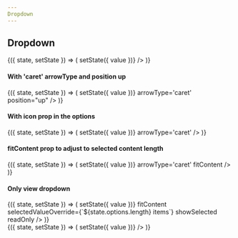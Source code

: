```yaml
---
Dropdown
---
```


## Dropdown

<div className="components-container -spaced -width-200">
  <State initial={{ options:
    [{ label: 'Blue', value: 'blue' },
      { label: 'Red', value: 'red' },
      { label: 'Green', value: 'green' }],
      value: { label: 'Red', value: 'red' }
    }}>
    {({ state, setState }) => (
      <Dropdown
        options={state.options}
        value={state.value}
        onChange={value => setState({ value })}
      />
    )}
  </State>
</div>

#### With 'caret' arrowType and position up

<div className="components-container -spaced -width-200">
  <State initial={{ options:
    [{ label: 'Blue', value: 'blue' },
      { label: 'Red', value: 'red' },
      { label: 'Green', value: 'green' }],
      value: { label: 'Red', value: 'red' }
    }}>
    {({ state, setState }) => (
      <Dropdown
        options={state.options}
        value={state.value}
        onChange={value => setState({ value })}
        arrowType='caret'
        position="up"
      />
    )}
  </State>
</div>

#### With icon prop in the options

<div className="components-container -spaced -width-200">
  <State initial={{ options:
    [{ label: 'Blue', value: 'blue', icon: 'close' },
      { label: 'Red', value: 'red', icon: 'close' },
      { label: 'Green', value: 'green', icon: 'close' }],
      value: { label: 'Red', value: 'red', icon: 'close' }
    }}>
    {({ state, setState }) => (
      <Dropdown
        options={state.options}
        value={state.value}
        onChange={value => setState({ value })}
        arrowType='caret'
      />
    )}
  </State>
</div>

#### fitContent prop to adjust to selected content length

<div className="components-container -spaced">
  <State initial={{ options:
    [{ label: 'Blue', value: 'blue' },
      { label: 'Red', value: 'red' },
      { label: 'Green', value: 'green' }],
      value: { label: 'Red', value: 'red' }
    }}>
    {({ state, setState }) => (
      <Dropdown
        options={state.options}
        value={state.value}
        onChange={value => setState({ value })}
        arrowType='caret'
        fitContent
      />
    )}
  </State>
</div>

#### Only view dropdown

<div className="components-container -spaced">
  <State initial={{ options:
    [{ label: 'Blue', value: 'blue' },
      { label: 'Red', value: 'red' },
      { label: 'Green', value: 'green' }],
      value: { label: 'Red', value: 'red' }
    }}>
    {({ state, setState }) => (
      <Dropdown
        options={state.options}
        value={state.value}
        onChange={value => setState({ value })}
        fitContent
        selectedValueOverride={`${state.options.length} items`}
        showSelected
        readOnly
      />
    )}
  </State>
</div>

<PropsTable of={Dropdown} />

<Playground>
  <State initial={{ options:
    [{ label: 'Blue', value: 'blue' },
      { label: 'Red', value: 'red' },
      { label: 'Green', value: 'green' }],
      value: { label: 'Red', value: 'red' }
    }}>
    {({ state, setState }) => (
      <Dropdown
        options={state.options}
        value={state.value}
        onChange={value => setState({ value })}
      />
    )}
  </State>
</Playground>
